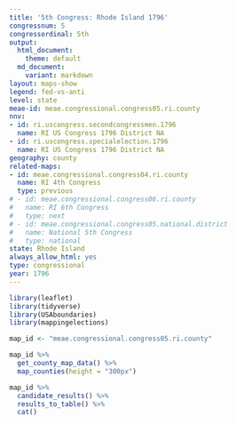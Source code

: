 ```yaml
---
title: '5th Congress: Rhode Island 1796'
congressnum: 5
congressordinal: 5th
output:
  html_document:
    theme: default
  md_document:
    variant: markdown
layout: maps-show
legend: fed-vs-anti
level: state
meae-id: meae.congressional.congress05.ri.county
nnv:
- id: ri.uscongress.secondcongressmen.1796
  name: RI US Congress 1796 District NA
- id: ri.uscongress.specialelection.1796
  name: RI US Congress 1796 District NA
geography: county
related-maps:
- id: meae.congressional.congress04.ri.county
  name: RI 4th Congress
  type: previous
# - id: meae.congressional.congress06.ri.county
#   name: RI 6th Congress
#   type: next
# - id: meae.congressional.congress05.national.district
#   name: National 5th Congress
#   type: national
state: Rhode Island
always_allow_html: yes
type: congressional
year: 1796
---
```


```r
library(leaflet)
library(tidyverse)
library(USAboundaries)
library(mappingelections)

map_id <- "meae.congressional.congress05.ri.county"
```

<div class="map">

```r
map_id %>%
  get_county_map_data() %>% 
  map_counties(height = "300px")
```

</div>

<div class="results-table">

```r
map_id %>%
  candidate_results() %>%
  results_to_table() %>%
  cat()
```

</div>
